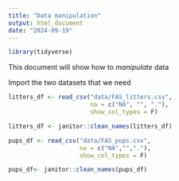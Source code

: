 ```yaml
---
title: "Data manipulation"
output: html_document
date: "2024-09-19"
---
```


```r
library(tidyverse)
```

This document will show how to *manipulate* data

Import the two datasets that we need
```r
litters_df <- read_csv("data/FAS_litters.csv",
                       na = c("NA", "", "."),
                       show_col_types = F) 

litters_df <- janitor::clean_names(litters_df)

pups_df <- read_csv("data/FAS_pups.csv",
                    na = c("NA","","."),
                    show_col_types = F)

pups_df<- janitor::clean_names(pups_df)
```

